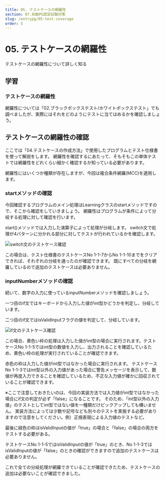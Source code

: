 ```yaml
---
title: 05. テストケースの網羅性
section: 07.初級PG認定試験対策
slug: /entrypg/05-test-coverage
order: 5
---
```


# 05. テストケースの網羅性

<p class="goal">
 テストケースの網羅性について詳しく知る
</p>

## 学習

### テストケースの網羅性

網羅性については「02.ブラックボックステスト/ホワイトボックステスト」でも調べましたが、実際にはそれをどのようにテストに当てはめるかを確認しましょう。

## テストケースの網羅性の確認

ここでは「04.テストケースの作成方法」で使用したプログラムとテスト仕様書を使って解説をします。
網羅性を確認するにあたって、そもそもこの単体テストでは網羅性をどれくらい細かく確認するか知っている必要があります。

網羅性にはいくつか種類が存在しますが、今回は複合条件網羅(MCC)を適用します。

### startメソッドの確認

今回確認するプログラムのメイン処理はLearningクラスのstartメソッドですので、そこから確認をしていきましょう。
網羅性はプログラムが条件によって分岐する処理に対して確認を行います。

start()メソッドでは入力した演算子によって処理が分岐します。
switch文で処理が4パターンに分かれる部分に対してテストが行われているかを確認します。

![switch文のテストケース確認](./switch-test-case.png)

この場合は、テスト仕様書のテストケースNo 1-1-7からNo 1-1-10までをクリアできれば、それぞれの分岐を通ったのが確認できます。
既にすべての分岐を網羅しているので追加のテストケースは必要ありません。

### inputNumberメソッドの確認

続いて、数字の入力に使っているinputNumberメソッドを確認しましょう。

一つ目のif文ではキーボードから入力した値がint型かどうかを判定し、分岐しています。

二つ目のif文ではisValidInputフラグの値を判定して、分岐しています。

![if文のテストケース確認](./if-test-case.png)

この場合、黄色い枠の処理は入力した値がint型の場合に実行されます。テストケースNo 1-1-5ではint型の数値を入力し、出力されることを確認しているため、黄色い枠の処理が実行されていることが確認できます。

赤色の枠は入力した値がint型ではなかった場合に実行されます。
テストケースNo 1-1-3ではint型以外の入力値があった場合に警告メッセージを表示して、数値が再度入力できることを確認しているため、不正な入力値が確かに回収されていることが確認できます。

※ここで注意しておきたいのは、今回の実装方法では入力値がint型ではなかった場合にif文の判定が必ず「false」になることです。
そのため、「int型以外の入力値」のテストとしてint型ではない値を一種類だけピックアップしても構いません。
実装方法によっては少数や記号なども別々のテストを実施する必要がありますので注意をしてください。例）正規表現による入力値のテストなど。

最後に緑色の枠はisValidInputの値が「true」の場合と「false」の場合の両方をテストする必要がある。

テストケースNo 1-1-5ではisValidInputの値が「true」のとき、No 1-1-3ではisValidInputの値が「false」のときの確認ができますので追加のテストケースは必要ありません。

これで全ての分岐処理が網羅できていることが確認できたため、テストケースの追加は必要ないことが確認できました。
